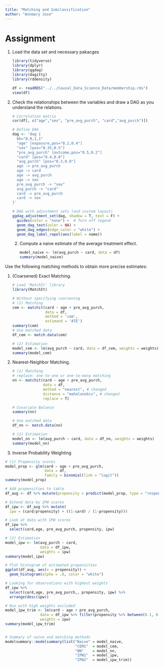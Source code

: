 ```yaml
---
title: "Matching and Subclassification"
author: "Annmary Jose"
---
```


# Assignment 

1.  Load the data set and necessary pakacges

    ```r
    library(tidyverse)
    library(dplyr)
    library(ggdag)
    library(dagitty)
    library(rddensity)

    df <- readRDS("../../Causal_Data_Science_Data/membership.rds")
    view(df)

    ```

2.  Check the relationships between the variables and draw a DAG as you understand the relations.

    ```r

    # Correlation matrix
    cor(df[, c("age","sex", "pre_avg_purch", "card","avg_purch")])

    # Define DAG
    dag <- 'dag {
      bb="0,0,1,1"
      "age" [exposure,pos="0.2,0.4"]
      "sex" [pos="0.35,0.5"]
      "pre_avg_purch" [outcome,pos="0.5,0.2"]
      "card" [pos="0.4,0.8"]
      "avg_purch" [pos="0.3,0.8"]
      age -> pre_avg_purch
      age -> card
      age -> avg_purch
      age -> sex
      pre_avg_purch -> "sex"
      avg_purch -> "card"
      card -> pre_avg_purch
      card -> sex
    }'

    # DAG with adjustment sets (and custom layout)
    ggdag_adjustment_set(dag, shadow = T, text = F) +
      guides(color = "none") +  # Turn off legend
      geom_dag_text(color = NA) +
      geom_dag_edges(edge_color = "white") +
      geom_dag_label_repel(aes(label = name))
    ```

    2.  Compute a naive estimate of the average treatment effect.

        ```r
        model_naive <- lm(avg_purch ~ card, data = df)
        summary(model_naive)
        ```

Use the following matching methods to obtain more precise estimates:

1.  (Coarsened) Exact Matching.

    ```r

    # Load 'MatchIt' library
    library(MatchIt)

    # Without specifying coarsening
    # (1) Matching
    cem <- matchit(card ~ age + pre_avg_purch,
                   data = df, 
                   method = 'cem', 
                   estimand = 'ATE')
    summary(cem)
    # Use matched data
    df_cem <- match.data(cem)

    # (2) Estimation
    model_cem <- lm(avg_purch ~ card, data = df_cem, weights = weights)
    summary(model_cem)
    ```

2.  Nearest-Neighbor Matching.

    ```r
    # (1) Matching
    # replace: one-to-one or one-to-many matching
    nn <- matchit(card ~ age + pre_avg_purch,
                  data = df,
                  method = "nearest", # changed
                  distance = "mahalanobis", # changed
                  replace = T)

    # Covariate Balance
    summary(nn)

    # Use matched data
    df_nn <- match.data(nn)

    # (2) Estimation
    model_nn <- lm(avg_purch ~ card, data = df_nn, weights = weights)
    summary(model_nn)
    ```

3.  Inverse Probability Weighting

```r
# (1) Propensity scores
model_prop <- glm(card ~ age + pre_avg_purch,
                  data = df,
                  family = binomial(link = "logit"))
summary(model_prop)

# Add propensities to table
df_aug <- df %>% mutate(propensity = predict(model_prop, type = "response"))

# Extend data by IPW scores
df_ipw <- df_aug %>% mutate(
  ipw = (card/propensity) + ((1-card) / (1-propensity)))

# Look at data with IPW scores
df_ipw %>% 
  select(card,age, pre_avg_purch, propensity, ipw)

# (2) Estimation
model_ipw <- lm(avg_purch ~ card,
                data = df_ipw, 
                weights = ipw)
summary(model_ipw)

# Plot histogram of estimated propensities
ggplot(df_aug, aes(x = propensity)) +
  geom_histogram(alpha = .8, color = "white")

# Looking for observations with highest weights
df_ipw %>% 
  select(card,age, pre_avg_purch,, propensity, ipw) %>% 
  arrange(desc(ipw))

# Run with high weights excluded
model_ipw_trim <- lm(card ~ age + pre_avg_purch,
                data = df_ipw %>% filter(propensity %>% between(0.1, 0.5)),
                weights = ipw)
summary(model_ipw_trim)


# Summary of naive and matching methods
modelsummary::modelsummary(list("Naive" = model_naive,
                                "CEM1"  = model_cem,
                                "NN"    = model_nn,
                                "IPW1"  = model_ipw,
                                "IPW2"  = model_ipw_trim))
```
